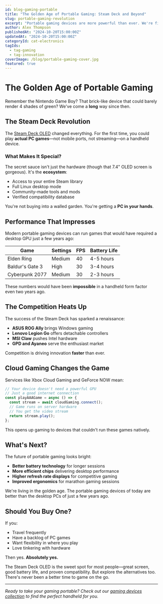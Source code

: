 ```yaml
---
id: blog-gaming-portable
title: "The Golden Age of Portable Gaming: Steam Deck and Beyond"
slug: portable-gaming-revolution
excerpt: "Portable gaming devices are more powerful than ever. We're finally living in the future we were promised."
author: Alex Thompson
publishedAt: "2024-10-20T15:00:00Z"
updatedAt: "2024-10-20T15:00:00Z"
categoryId: cat-electronics
tagIds:
  - tag-gaming
  - tag-innovation
coverImage: /blog/portable-gaming-cover.jpg
featured: true
---
```


# The Golden Age of Portable Gaming

Remember the Nintendo Game Boy? That brick-like device that could barely render 4 shades of green? We've come a **long** way since then.

## The Steam Deck Revolution

The [Steam Deck OLED](/products/steam-deck-oled) changed everything. For the first time, you could play **actual PC games**—not mobile ports, not streaming—on a handheld device.

### What Makes It Special?

The secret sauce isn't just the hardware (though that 7.4" OLED screen is gorgeous). It's the **ecosystem**:

- Access to your entire Steam library
- Full Linux desktop mode
- Community-made tools and mods
- Verified compatibility database

You're not buying into a walled garden. You're getting a **PC in your hands**.

## Performance That Impresses

Modern portable gaming devices can run games that would have required a desktop GPU just a few years ago:

| Game | Settings | FPS | Battery Life |
|------|----------|-----|--------------|
| Elden Ring | Medium | 40 | 4-5 hours |
| Baldur's Gate 3 | High | 30 | 3-4 hours |
| Cyberpunk 2077 | Medium | 30 | 2-3 hours |

These numbers would have been **impossible** in a handheld form factor even two years ago.

## The Competition Heats Up

The success of the Steam Deck has sparked a renaissance:

- **ASUS ROG Ally** brings Windows gaming
- **Lenovo Legion Go** offers detachable controllers  
- **MSI Claw** pushes Intel hardware
- **GPD and Ayaneo** serve the enthusiast market

Competition is driving innovation **faster** than ever.

## Cloud Gaming Changes the Game

Services like Xbox Cloud Gaming and GeForce NOW mean:

```javascript
// Your device doesn't need a powerful GPU
// Just a good internet connection
const playAAAGame = async () => {
  const stream = await cloudGaming.connect();
  // Game runs on server hardware
  // You get the video stream
  return stream.play();
};
```

This opens up gaming to devices that couldn't run these games natively.

## What's Next?

The future of portable gaming looks bright:

- **Better battery technology** for longer sessions
- **More efficient chips** delivering desktop performance
- **Higher refresh rate displays** for competitive gaming
- **Improved ergonomics** for marathon gaming sessions

We're living in the golden age. The portable gaming devices of today are better than the desktop PCs of just a few years ago.

## Should You Buy One?

If you:

- Travel frequently
- Have a backlog of PC games
- Want flexibility in where you play
- Love tinkering with hardware

Then yes. **Absolutely yes.**

The Steam Deck OLED is the sweet spot for most people—great screen, good battery life, and proven compatibility. But explore the alternatives too. There's never been a better time to game on the go.

---

*Ready to take your gaming portable? Check out our [gaming devices collection](#) to find the perfect handheld for you.*